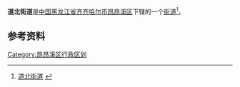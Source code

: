 {{中国乡级行政区
| 行政区全称 = 道北街道
| 上级行政区 = [[黑龙江省|黑龙江省]][[齐齐哈尔市|齐齐哈尔市]][[昂昂溪区|昂昂溪区]]
| 行政区类别 = [[街道|街道]]
| LowerDivisions = 3个社区
| 行政区划代码 = 230205006
| 总面积 = 
| 户籍人口 = 
| 常住人口 = 
| 行政区划 = 
| 官方网站 =
| 邮政编码 =150000
| 毗邻行政区 =
}}

'''道北街道'''是[[中国|中国]][[黑龙江省|黑龙江省]][[齐齐哈尔市|齐齐哈尔市]][[昂昂溪区|昂昂溪区]]下辖的一个[[街道|街道]]<ref>[http://www.chinaquhua.cn/heilongjiang/ 道北街道] {{webarchive|url=https://web.archive.org/web/20110822123644/http://www.chinaquhua.cn/heilongjiang/ |date=2011-08-22 }}</ref>。

==参考资料==
{{reflist}}

{{齐齐哈尔市昂昂溪区行政区划}}

[[Category:昂昂溪区行政区划|Category:昂昂溪区行政区划]]